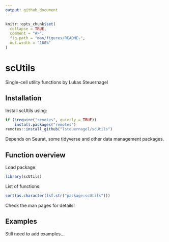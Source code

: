 ```yaml
---
output: github_document
---
```


<!-- README.md is generated from README.Rmd. Please edit that file -->

```r
knitr::opts_chunk$set(
  collapse = TRUE,
  comment = "#>",
  fig.path = "man/figures/README-",
  out.width = "100%"
)
```

# scUtils

<!-- badges: start -->
<!-- badges: end -->

Single-cell utility functions by Lukas Steuernagel

## Installation

Install scUtils using:

```r
if (!require("remotes", quietly = TRUE))
    install.packages("remotes")
remotes::install_github("lsteuernagel/scUtils")
```

Depends on Seurat, some tidyverse and other data management packages.

## Function overview

Load package:

```r
library(scUtils)
```

List of functions:

```r
sort(as.character(lsf.str("package:scUtils")))
```

Check the man pages for details!

## Examples

Still need to add examples...


